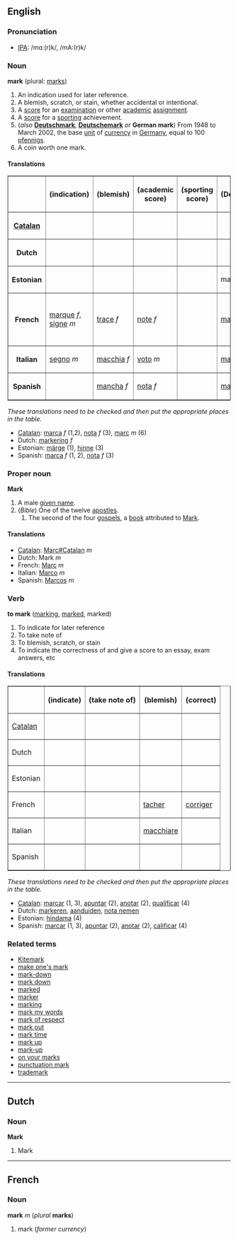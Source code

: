 ==English==
===Pronunciation===
*[[w:IPA|IPA]]: /mɑː(r)k/, /mA:(r)k/

===Noun===
'''mark''' (plural: [[marks]])

# An indication used for later reference.
# A blemish, scratch, or stain, whether accidental or intentional.
# A [[score]] for an [[examination]] or other [[academic]] [[assignment]].
# A [[score]] for a [[sporting]] achievement.
#(''also'' '''[[Deutschmark]]''', '''[[Deutschemark]]''' ''or'' '''German mark''') From 1948 to March 2002, the base [[unit]] of [[currency]] in [[Germany]], equal to 100 [[pfennig]]s.
# A coin worth one mark.

====Translations====

<table border="1" align="center" cellpadding="5">
<tr><th>        <th> (indication) <th> (blemish) <th> (academic score) <th> (sporting score) <th> (Deutschmark) <th> (coin) </tr>
<tr><th>[[Catalan]] <td>  <td>  <td>  <td>  <td>  <td>  </tr>
<tr><th>Dutch       <td>  <td>  <td>  <td>  <td>  <td>  </tr>
<tr><th>Estonian    <td>  <td>  <td>  <td>  <td> mark <td>  </tr>
<tr><th>French      <td> [[marque#French|marque]] ''f'',<br>[[signe]] ''m'' <td> [[trace#French|trace]] ''f'' <td> [[note#French|note]] ''f'' <td>  <td> [[mark#French|mark]] ''m'' <td> [[pièce]] ''f''<br>d'un mark </tr>
<tr><th>Italian     <td> [[segno]] ''m'' <td> [[macchia]] ''f'' <td> [[voto]] ''m'' <td>  <td> [[marco#Italian|marco]] ''m'' <td>  </tr>
<tr><th>Spanish     <td>  <td> [[mancha]] ''f'' <td> [[nota#Spanish|nota]] ''f'' <td>  <td> [[marco#Spanish|marco]] ''m'' <td>  </tr>
</table>

''These translations need to be checked and then put the appropriate places in the table.''
*[[Catalan]]: [[marca]] ''f'' (1,2), [[nota]] ''f'' (3), [[marc]] ''m'' (6)
*Dutch: [[markering]] ''f''
*Estonian: [[märge]] (1), [[hinne]] (3)
*Spanish: [[marca]] ''f'' (1, 2), [[nota]] ''f'' (3)

===Proper noun===
'''Mark'''

#A male [[given name]].
#(''Bible'') One of the twelve [[apostle]]s.
##The second of the four [[gospel]]s, a [[book]] attributed to [[Mark]]. 

====Translations====
*[[Catalan]]: [[Marc#Catalan]] ''m''
*Dutch: Mark ''m''
*French: [[Marc#French|Marc]] ''m''
*Italian: [[Marco]] ''m''
*Spanish: [[Marcos]] ''m''

===Verb===
'''to mark''' ([[marking]], [[marked]], marked)

# To indicate for later reference
# To take note of
# To blemish, scratch, or stain
# To indicate the correctness of and give a score to an essay, exam answers, etc

====Translations====

<table border="1" align="center" cellpadding="5">
<tr><th>            <th> (indicate) <th> (take note of) <th> (blemish) <th> (correct) </tr>
<tr><td>[[Catalan]] <td>  <td>  <td>  <td>  </tr>
<tr><td>Dutch       <td>  <td>  <td>  <td>  </tr>
<tr><td>Estonian    <td>  <td>  <td>  <td>  </tr>
<tr><td>French      <td>  <td>  <td> [[tacher]] <td> [[corriger]] </tr>
<tr><td>Italian     <td>  <td>  <td> [[macchiare]] <td>  </tr>
<tr><td>Spanish     <td>  <td>  <td>  <td>  </tr>
</table>

''These translations need to be checked and then put the appropriate places in the table.''
*[[Catalan]]: [[marcar]] (1, 3), [[apuntar]] (2), [[anotar]] (2), [[qualificar]] (4)
*Dutch: [[markeren]], [[aanduiden]], [[nota nemen]]
*Estonian: [[hindama]] (4) 
*Spanish: [[marcar]] (1, 3), [[apuntar]] (2), [[anotar]] (2), [[calificar]] (4)

===Related terms===
*[[Kitemark]]
*[[make one's mark]]
*[[mark-down]]
*[[mark down]]
*[[marked]]
*[[marker]]
*[[marking]]
*[[mark my words]]
*[[mark of respect]]
*[[mark out]]
*[[mark time]]
*[[mark up]]
*[[mark-up]]
*[[on your marks]]
*[[punctuation mark]]
*[[trademark]]

----
==Dutch==
===Noun===

'''Mark'''

#Mark

----
==French==
===Noun===
'''mark''' ''m'' (''plural'' '''marks''')

#mark (''former currency'')